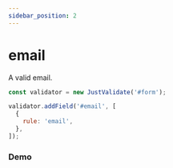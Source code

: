 ```yaml
---
sidebar_position: 2
---
```


# email

A valid email.

```js
const validator = new JustValidate('#form');

validator.addField('#email', [
  {
    rule: 'email',
  },
]);
```

<NotRequiredWarning />

### Demo

<Email />

